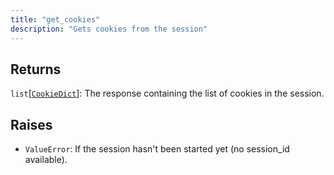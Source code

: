 ```yaml
---
title: "get_cookies"
description: "Gets cookies from the session"
---
```





## Returns

`list`[[`CookieDict`](../misc/cookiedict)]: The response containing the list of cookies in the session.

## Raises

- `ValueError`: If the session hasn't been started yet (no session_id available).

